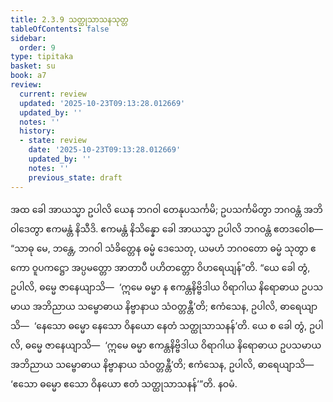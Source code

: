```yaml
---
title: 2.3.9 သတ္ထုသာသနသုတ္တ
tableOfContents: false
sidebar:
  order: 9
type: tipitaka
basket: su
book: a7
review:
  current: review
  updated: '2025-10-23T09:13:28.012669'
  updated_by: ''
  notes: ''
  history:
  - state: review
    date: '2025-10-23T09:13:28.012669'
    updated_by: ''
    notes: ''
    previous_state: draft
---
```



<ReviewStatus review={frontmatter.review} showDetails={true} />

<HypothesisAnnotation frontmatter={frontmatter} />

<DynamicBreadcrumb />

<Division number="83" book="a7" e="ch" v="16" p="507">

<Paragraph number="624" book="a7">
အထ ခေါ အာယသ္မာ ဥပါလိ ယေန ဘဂဝါ တေနုပသင်္ကမိ; ဥပသင်္ကမိတွာ ဘဂဝန္တံ အဘိဝါဒေတွာ ဧကမန္တံ နိသီဒိ. ဧကမန္တံ နိသိန္နော ခေါ အာယသ္မာ ဥပါလိ ဘဂဝန္တံ ဧတဒဝေါစ—
</Paragraph>

<Paragraph number="625" book="a7">
“သာဓု မေ, ဘန္တေ, ဘဂဝါ သံခိတ္တေန ဓမ္မံ ဒေသေတု, ယမဟံ ဘဂဝတော ဓမ္မံ သုတွာ ဧကော ဝူပကဋ္ဌော အပ္ပမတ္တော အာတာပီ ပဟိတတ္တော ဝိဟရေယျန်”တိ. “ယေ ခေါ တွံ, ဥပါလိ, ဓမ္မေ ဇာနေယျာသိ—  ‘ဣမေ ဓမ္မာ န ဧကန္တနိဗ္ဗိဒါယ ဝိရာဂါယ နိရောဓာယ ဥပသမာယ အဘိညာယ သမ္ဗောဓာယ နိဗ္ဗာနာယ သံဝတ္တန္တီ’တိ; ဧကံသေန, ဥပါလိ, ဓာရေယျာသိ—  ‘နေသော ဓမ္မော နေသော ဝိနယော နေတံ သတ္ထုသာသနန်’တိ. ယေ စ ခေါ တွံ, ဥပါလိ, ဓမ္မေ ဇာနေယျာသိ—  ‘ဣမေ ဓမ္မာ ဧကန္တနိဗ္ဗိဒါယ ဝိရာဂါယ နိရောဓာယ ဥပသမာယ အဘိညာယ သမ္ဗောဓာယ နိဗ္ဗာနာယ သံဝတ္တန္တီ’တိ; ဧကံသေန, ဥပါလိ, ဓာရေယျာသိ—  ‘ဧသော ဓမ္မော ဧသော ဝိနယော ဧတံ သတ္ထုသာသနန်’”တိ.

</Paragraph>
</Division>

<Paragraph number="626" type="center" book="a7">
နဝမံ.
</Paragraph>